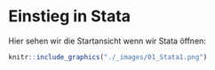 # Einstieg in Stata {#Stata1}

Hier sehen wir die Startansicht wenn wir Stata öffnen:
```r
knitr::include_graphics("./_images/01_Stata1.png")
```
 
